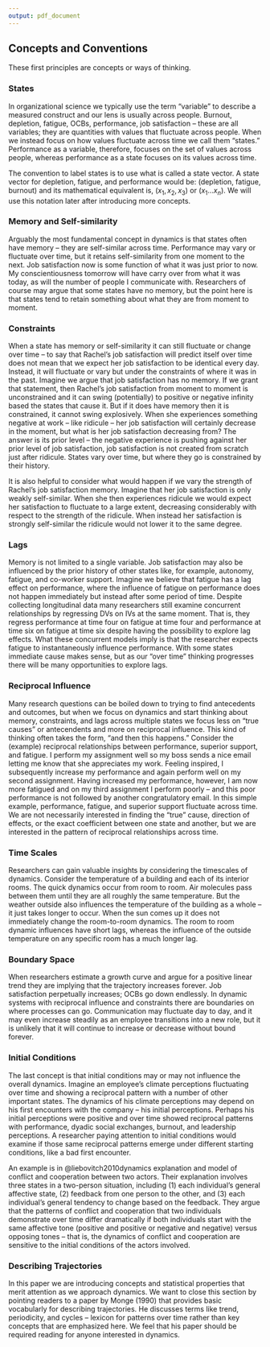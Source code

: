 ```yaml
---
output: pdf_document
---
```


## Concepts and Conventions

These first principles are concepts or ways of thinking.

### States

In organizational science we typically use the term "variable" to describe a measured construct and our lens is usually across people. Burnout, depletion, fatigue, OCBs, performance, job satisfaction -- these are all variables; they are quantities with values that fluctuate across people. When we instead focus on how values fluctuate across time we call them "states." Performance as a variable, therefore, focuses on the set of values across people, whereas performance as a state focuses on its values across time. 

The convention to label states is to use what is called a state vector. A state vector for depletion, fatigue, and performance would be: (depletion, fatigue, burnout) and its mathematical equivalent is, $(x_1, x_2, x_3)$ or $(x_1 ...x_n)$. We will use this notation later after introducing more concepts.

### Memory and Self-similarity

Arguably the most fundamental concept in dynamics is that states often have memory -- they are self-similar across time. Performance may vary or fluctuate over time, but it retains self-similarity from one moment to the next. Job satisfaction now is some function of what it was just prior to now. My conscientiousness tomorrow will have carry over from what it was today, as will the number of people I communicate with. Researchers of course may argue that some states have no memory, but the point here is that states tend to retain something about what they are from moment to moment. 

### Constraints

When a state has memory or self-similarity it can still fluctuate or change over time -- to say that Rachel's job satisfaction will predict itself over time does not mean that we expect her job satisfaction to be identical every day. Instead, it will fluctuate or vary but under the constraints of where it was in the past. Imagine we argue that job satisfaction has no memory. If we grant that statement, then Rachel's job satisfaction from moment to moment is unconstrained and it can swing (potentially) to positive or negative infinity based the states that cause it. But if it does have memory then it is constrained, it cannot swing explosively. When she experiences something negative at work -- like ridicule -- her job satisfaction will certainly decrease in the moment, but what is her job satisfaction decreasing from? The answer is its prior level -- the negative experience is pushing against her prior level of job satisfaction, job satisfaction is not created from scratch just after ridicule. States vary over time, but where they go is constrained by their history.

It is also helpful to consider what would happen if we vary the strength of Rachel's job satisfaction memory. Imagine that her job satisfaction is only weakly self-similar. When she then experiences ridicule we would expect her satisfaction to fluctuate to a large extent, decreasing considerably with respect to the strength of the ridicule. When instead her satisfaction is strongly self-similar the ridicule would not lower it to the same degree.

### Lags

Memory is not limited to a single variable. Job satisfaction may also be influenced by the prior history of other states like, for example, autonomy, fatigue, and co-worker support. Imagine we believe that fatigue has a lag effect on performance, where the influence of fatigue on performance does not happen immediately but instead after some period of time. Despite collecting longitudinal data many researchers still examine concurrent relationships by regressing DVs on IVs at the same moment. That is, they regress performance at time four on fatigue at time four and performance at time six on fatigue at time six despite having the possibility to explore lag effects. What these concurrent models imply is that the researcher expects fatigue to instantaneously influence performance. With some states immediate cause makes sense, but as our "over time" thinking progresses there will be many opportunities to explore lags. 

### Reciprocal Influence

Many research questions can be boiled down to trying to find antecedents and outcomes, but when we focus on dynamics and start thinking about memory, constraints, and lags across multiple states we focus less on "true causes" or antecendents and more on reciprocal influence. This kind of thinking often takes the form, "and then this happens." Consider the (example) reciprocal relationships between performance, superior support, and fatigue. I perform my assignment well so my boss sends a nice email letting me know that she appreciates my work. Feeling inspired, I subsequently increase my performance and again perform well on my second assignment. Having increased my performance, however, I am now more fatigued and on my third assignment I perform poorly -- and this poor performance is not followed by another congratulatory email. In this simple example, performance, fatigue, and superior support fluctuate across time. We are not necessarily interested in finding the "true" cause, direction of effects, or the exact coefficient between one state and another, but we are interested in the pattern of reciprocal relationships across time. 

### Time Scales

Researchers can gain valuable insights by considering the timescales of dynamics. Consider the temperature of a building and each of its interior rooms. The quick dynamics occur from room to room. Air molecules pass between them until they are all roughly the same temperature. But the weather outside also influences the temperature of the building as a whole -- it just takes longer to occur. When the sun comes up it does not immediately change the room-to-room dynamics. The room to room dynamic influences have short lags, whereas the influence of the outside temperature on any specific room has a much longer lag.

### Boundary Space

When researchers estimate a growth curve and argue for a positive linear trend they are implying that the trajectory increases forever. Job satisfaction perpetually increases; OCBs go down endlessly. In dynamic systems with reciprocal influence and constraints there are boundaries on where processes can go. Communication may fluctuate day to day, and it may even increase steadily as an employee transitions into a new role, but it is unlikely that it will continue to increase or decrease without bound forever. 

### Initial Conditions

The last concept is that initial conditions may or may not influence the overall dynamics. Imagine an employee's climate perceptions fluctuating over time and showing a reciprocal pattern with a number of other important states. The dynamics of his climate perceptions may depend on his first encounters with the company -- his initial perceptions. Perhaps his initial perceptions were positive and over time showed reciprocal patterns with performance, dyadic social exchanges, burnout, and leadership perceptions. A researcher paying attention to initial conditions would examine if those same reciprocal patterns emerge under different starting conditions, like a bad first encounter.

An example is in @liebovitch2010dynamics explanation and model of conflict and cooperation between two actors. Their explanation involves three states in a two-person situation, including (1) each individual's general affective state, (2) feedback from one person to the other, and (3) each individual's general tendency to change based on the feedback. They argue that the patterns of conflict and cooperation that two individuals demonstrate over time differ dramatically if both individuals start with the same affective tone (positive and positive or negative and negative) versus opposing tones -- that is, the dynamics of conflict and cooperation are sensitive to the initial conditions of the actors involved. 

### Describing Trajectories

In this paper we are introducing concepts and statistical properties that merit attention as we approach dynamics. We want to close this section by pointing readers to a paper by Monge (1990) that provides basic vocabularly for describing trajectories. He discusses terms like trend, periodicity, and cycles -- lexicon for patterns over time rather than key concepts that are emphasized here. We feel that his paper should be required reading for anyone interested in dynamics. 

